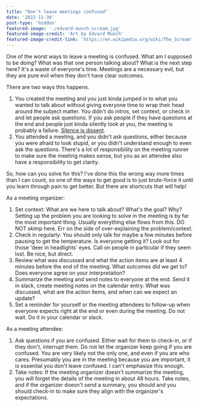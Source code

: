 ```yaml
---
title: "Don't leave meetings confused"
date: '2022-11-30'
post-type: 'hidden'
featured-image: './edvard-munch-scream.jpg'
featured-image-credit: 'Art by Edvard Munch'
featured-image-credit-link: 'https://en.wikipedia.org/wiki/The_Scream'
---
```


One of the worst ways to leave a meeting is confused. What am I supposed to be doing? What was that one person talking about? What is the next step here? It's a waste of everyone's time. Meetings are a necessary evil, but they are pure evil when they don't have clear outcomes.

There are two ways this happens.

1. You created the meeting and you just kinda jumped in to what you wanted to talk about without giving everyone time to wrap their head around the subject matter. You didn't do intros, set context, or check in and let people ask questions. If you ask people if they have questions at the end and people just kinda silently look at you, the meeting is probably a failure. [Silence is dissent](https://twitter.com/clairevo/status/1580223055158120449?s=20&t=iRd56unEKvavCdBpdeWv_g).
2. You attended a meeting, and you didn't ask questions, either because you were afraid to look stupid, or you didn't understand enough to even ask the questions. There's a lot of responsibility on the meeting runner to make sure the meeting makes sense, but you as an attendee also have a responsibility to get clarity.

So, how can you solve for this? I've done this the wrong way more times than I can count, so one of the ways to get good is to just brute-force it until you learn through pain to get better. But there are shortcuts that will help!

As a meeting organizer:

1. Set context: What are we here to talk about? What's the goal? Why? Setting up the problem you are looking to solve in the meeting is by far the most important thing. Usually everything else flows from this. DO NOT skimp here. Err on the side of over-explaining the problem/context.
2. Check in regularly: You should only talk for maybe a few minutes before pausing to get the temperature. Is everyone getting it? Look out for those 'deer in headlights' eyes. Call on people in particular if they seem lost. Be nice, but direct.
3. Review what was discussed and what the action items are at least 4 minutes before the end of the meeting. What outcomes did we get to? Does everyone agree on your interpretation?
4. Summarize the meeting and send notes to everyone at the end. Send it in slack, create meeting notes on the calendar entry. What was discussed, what are the action items, and when can we expect an update?
5. Set a reminder for yourself or the meeting attendees to follow-up when everyone expects right at the end or even during the meeting. Do not wait. Do it in your calendar or slack.

As a meeting attendee:

1. Ask questions if you are confused. Either wait for them to check-in, or if they don't, interrupt them. Do not let the organizer keep going if you are confused. You are very likely not the only one, and even if you are who cares. Presumably you are in the meeting because you are important, it is essential you don't leave confused. I can't emphasize this enough.
2. Take notes: If the meeting organizer doesn't summarize the meeting, you will forget the details of the meeting in about 48 hours. Take notes, and if the organizer doesn't send a summary, you should and you should check-in to make sure they align with the organizer's expectations.
